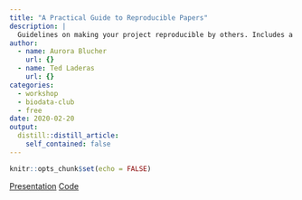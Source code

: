 ```yaml
---
title: "A Practical Guide to Reproducible Papers"
description: |
  Guidelines on making your project reproducible by others. Includes a short tour of mybinder.org.
author:
  - name: Aurora Blucher
    url: {}
  - name: Ted Laderas
    url: {}
categories: 
  - workshop
  - biodata-club
  - free 
date: 2020-02-20
output:
  distill::distill_article:
    self_contained: false
---
```



```r
knitr::opts_chunk$set(echo = FALSE)
```

[Presentation](https://biodata-club.github.io/talks/repro_paper.pdf){.btn .btn--info}
[Code](https://github.com/ablucher/Workshop_ReproduciblePaper){.btn .btn--info}
